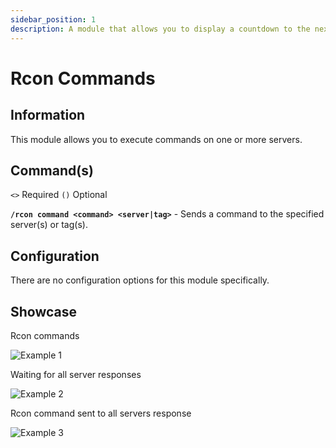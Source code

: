 ```yaml
---
sidebar_position: 1
description: A module that allows you to display a countdown to the next wipe in your server.
---
```



# Rcon Commands

## Information

This module allows you to execute commands on one or more servers.

## Command(s)

`<>` Required `()` Optional

**`/rcon command <command> <server|tag>`** - Sends a command to the specified server(s) or tag(s).

## Configuration

There are no configuration options for this module specifically.

## Showcase

Rcon commands

![Example 1](https://imgur.com/BLOz8tW.png)

Waiting for all server responses

![Example 2](https://imgur.com/GhFK6Nv.png)

Rcon command sent to all servers response

![Example 3](https://imgur.com/kwL5JqT.png)
